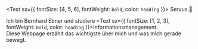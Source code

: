 <Text sx={{ fontSize: [4, 5, 6], fontWeight: `bold`, color: `heading` }}>
  Servus.👋
</Text>

Ich bin Bernhard Ebner und studiere <Text sx={{ fontSize: [1, 2, 3], fontWeight: `bold`, color: `heading` }}>Informationsmanagement</Text>.<br/>
Diese Webpage erzählt das wichtigste über mich und was mich gerade bewegt.